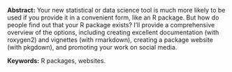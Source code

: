 <span>**Abstract:**</span> Your new statistical or data science tool is much more likely to be used
if you provide it in a convenient form, like an R package. But how do
people find out that your R package exists? I’ll provide a comprehensive
overview of the options, including creating excellent documentation
(with roxygen2) and vignettes (with rmarkdown), creating a package
website (with pkgdown), and promoting your work on social media.

<span>**Keywords:**</span> R packages, websites.
